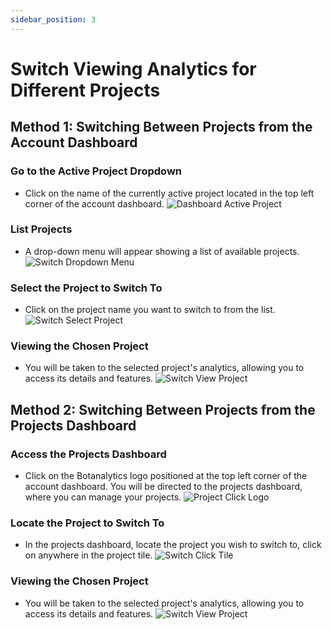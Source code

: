 ```yaml
---
sidebar_position: 3
---
```



# Switch Viewing Analytics for Different Projects

## Method 1: Switching Between Projects from the Account Dashboard

### Go to the Active Project Dropdown

- Click on the name of the currently active project located in the top left corner of the account dashboard.
  <img src={DashboardActiveProject} alt="Dashboard Active Project" />

### List Projects

- A drop-down menu will appear showing a list of available projects.
  <img src={SwitchDropdownMenu} alt="Switch Dropdown Menu" />

### Select the Project to Switch To

- Click on the project name you want to switch to from the list.
  <img src={SwitchSelectProject} alt="Switch Select Project" />

### Viewing the Chosen Project

- You will be taken to the selected project's analytics, allowing you to access its details and features.
  <img src={SwitchViewProject} alt="Switch View Project" />

## Method 2: Switching Between Projects from the Projects Dashboard

### Access the Projects Dashboard

- Click on the Botanalytics logo positioned at the top left corner of the account dashboard. You will be directed to the projects dashboard, where you can manage your projects.
  <img src={ProjectClickLogo} alt="Project Click Logo" />

### Locate the Project to Switch To

- In the projects dashboard, locate the project you wish to switch to, click on anywhere in the project tile.
  <img src={SwitchClickTile} alt="Switch Click Tile" />

### Viewing the Chosen Project

- You will be taken to the selected project's analytics, allowing you to access its details and features.
  <img src={SwitchViewProject} alt="Switch View Project" />
